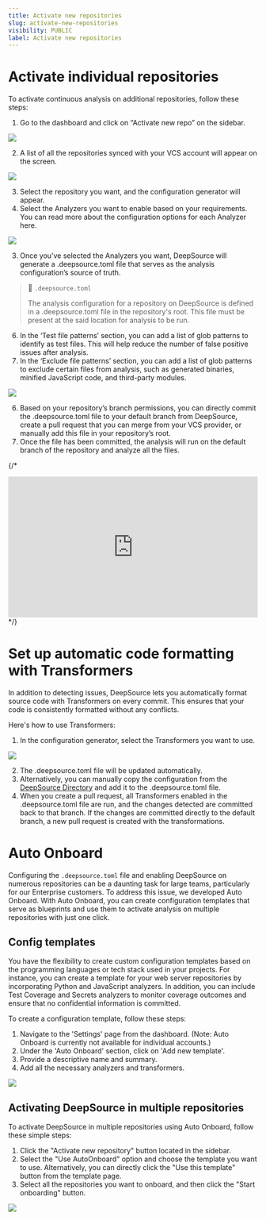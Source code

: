 ```yaml
---
title: Activate new repositories
slug: activate-new-repositories
visibility: PUBLIC
label: Activate new repositories
---
```

# Activate individual repositories

To activate continuous analysis on additional repositories, follow these steps:

1. Go to the dashboard and click on “Activate new repo” on the sidebar.

![](https://files.readme.io/f8037f1-activate-new-repo.png)

2. A list of all the repositories synced with your VCS account will appear on the screen.

![](https://files.readme.io/2b61b3e-select-repo.png)

3. Select the repository you want, and the configuration generator will appear.
4. Select the Analyzers you want to enable based on your requirements. You can read more about the configuration options for each Analyzer here.

![](https://files.readme.io/1454713-select_analyzers.png)

3. Once you’ve selected the Analyzers you want, DeepSource will generate a .deepsource.toml file that serves as the analysis configuration’s source of truth.

> 📘 `.deepsource.toml`
> 
> The analysis configuration for a repository on DeepSource is defined in a .deepsource.toml file in the repository's root. This file must be present at the said location for analysis to be run.

6. In the ‘Test file patterns’ section, you can add a list of glob patterns to identify as test files. This will help reduce the number of false positive issues after analysis.
7. In the ‘Exclude file patterns’ section, you can add a list of glob patterns to exclude certain files from analysis, such as generated binaries, minified JavaScript code, and third-party modules.

![](https://files.readme.io/8c58a3e-patterns.png)

6. Based on your repository’s branch permissions, you can directly commit the .deepsource.toml file to your default branch from DeepSource, create a pull request that you can merge from your VCS provider, or manually add this file in your repository’s root.
7. Once the file has been committed, the analysis will run on the default branch of the repository and analyze all the files.

{/* <div style="padding:56.25% 0 0 0;position:relative;"><iframe src="https://player.vimeo.com/video/812332253?h=7ca34a5d7f&badge=0&autopause=0&player_id=0&app_id=58479/embed" allow="autoplay; fullscreen; picture-in-picture" allowfullscreen frameborder="0" style="position:absolute;top:0;left:0;width:100%;height:100%;"></iframe></div> */}


# Set up automatic code formatting with Transformers

In addition to detecting issues, DeepSource lets you automatically format source code with Transformers on every commit. This ensures that your code is consistently formatted without any conflicts.

Here's how to use Transformers:

1. In the configuration generator, select the Transformers you want to use.

![](https://files.readme.io/1c5be12-enable-transformer.png)

2. The .deepsource.toml file will be updated automatically.
3. Alternatively, you can manually copy the configuration from the [DeepSource Directory](https://app.deepsource.com/directory) and add it to the .deepsource.toml file.
4. When you create a pull request, all Transformers enabled in the .deepsource.toml file are run, and the changes detected are committed back to that branch. If the changes are committed directly to the default branch, a new pull request is created with the transformations.

# Auto Onboard

Configuring the `.deepsource.toml` file and enabling DeepSource on numerous repositories can be a daunting task for large teams, particularly for our Enterprise customers. To address this issue, we developed Auto Onboard. With Auto Onboard, you can create configuration templates that serve as blueprints and use them to activate analysis on multiple repositories with just one click.

## Config templates

You have the flexibility to create custom configuration templates based on the programming languages or tech stack used in your projects. For instance, you can create a template for your web server repositories by incorporating Python and JavaScript analyzers. In addition, you can include Test Coverage and Secrets analyzers to monitor coverage outcomes and ensure that no confidential information is committed. 

To create a configuration template, follow these steps:

1. Navigate to the 'Settings' page from the dashboard. (Note: Auto Onboard is currently not available for individual accounts.)
2. Under the 'Auto Onboard' section, click on 'Add new template'.
3. Provide a descriptive name and summary.
4. Add all the necessary analyzers and transformers.

![](https://files.readme.io/a56c437-auto_onboard.png)

## Activating DeepSource in multiple repositories

To activate DeepSource in multiple repositories using Auto Onboard, follow these simple steps:

1. Click the "Activate new repository" button located in the sidebar.
2. Select the "Use AutoOnboard" option and choose the template you want to use. Alternatively, you can directly click the "Use this template" button from the template page.
3. Select all the repositories you want to onboard, and then click the "Start onboarding" button.

![](https://files.readme.io/590cdfd-auto_onboard_repos.png)
